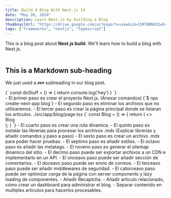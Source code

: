 ```yaml
--- 
title: Build A Blog With Next.js 14
date: "May 26, 2024"
description: Learn Next.js by building a Blog
thumbnailUrl: "https://drive.google.com/uc?export=view&id=1SRTBBNXXIw5rkhv4OGISDSYBez-DUHtm"
tags: ["frameworks", "nextjs", "typescript"]
---
```


<div>
  This is a blog post about <strong>Next.js build</strong>. We'll learn how to build a blog with Next.js.
</div>

<br />

## This is a Markdown sub-heading

We just used a `###` subheading in our blog post.

<SyntaxHighlighter language="javascript" style="dracula">
  {`
    const doStuff = () => {
      return console.log('hey')
    }
  `}
</SyntaxHighlighter>

<div>
  - El primer paso es crear el proyecto Next.js. (Anexar comandos)
  <SyntaxHighlighter language="bash" style="dracula">
    {`$ npx create-next-app blog`}
  </SyntaxHighlighter>
  - El segundo paso es eliminar los archivos que no utilizaremos.
  - El tercer paso es crear la página principal donde se listaran los articulos.
  ./src/app/blog/page.tsx
  <SyntaxHighlighter language="jsx" style="dracula">
    {`
    const Blog = () => {
      return (
        <>
          <div>Blog</div>
        </>
      );
    }
    `}
  </SyntaxHighlighter>
  - El cuarto paso es crear una ruta dinamica.
  - El quinto paso es instalar las librerias para procesar los archivos .mdx (Explicar librerias y añadir comandos y paso a paso)
  - El sexto paso es crear un archivo .mdx para poder hacer pruebas.
  - El septimo paso es añadir estilos.
  - El octavo paso es añadir las metatags.
  - El noveno paso es generar el sitemap dinamico del sitio.
  - El decimo paso puede ser exportar archivos a un CDN e implementarlo en un API.
  - El onceavo paso puede ser añadir sección de comentarios.
  - El doceavo paso puede ser envio de correos.
  - El terceavo paso puede ser añadir middlewares de seguridad.
  - El catorceavo paso puede ser optimizar carga de la página con server components y lazy loading de componentes.
  - Añadir Recaptcha.
  - Añadir articulo relacionado, cómo crear un dashboard para administrar el blog.
  - Separar contenido en multiples articulos para hacerlos procesables.
</div>